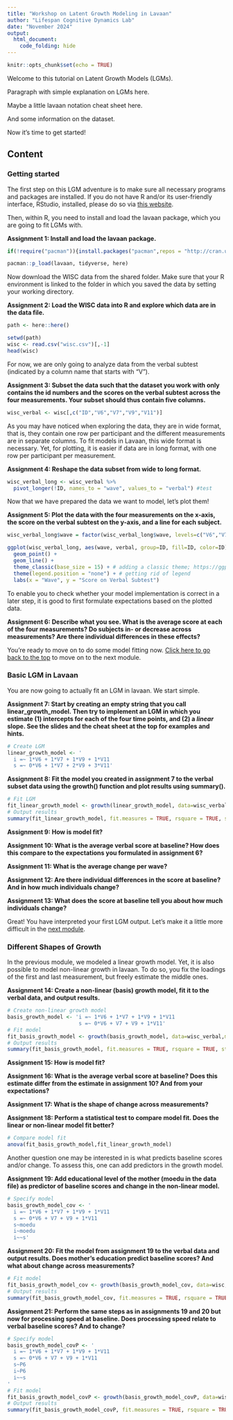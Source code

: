 ```yaml
---
title: "Workshop on Latent Growth Modeling in Lavaan"
author: "Lifespan Cognitive Dynamics Lab"
date: "November 2024"
output:
  html_document:
    code_folding: hide
---
```


```r
knitr::opts_chunk$set(echo = TRUE)
```

Welcome to this tutorial on Latent Growth Models (LGMs).

Paragraph with simple explanation on LGMs here.

Maybe a little lavaan notation cheat sheet here.

And some information on the dataset.

Now it's time to get started!

## Content {.tabset .tabset-pills}

### Getting started

The first step on this LGM adventure is to make sure all necessary programs and packages are installed. If you do not have R and/or its user-friendly interface, RStudio, installed, please do so via [this website](https://posit.co/download/rstudio-desktop/).

Then, within R, you need to install and load the lavaan package, which you are going to fit LGMs with.

**Assignment 1: Install and load the lavaan package.**

```r
if(!require("pacman")){install.packages("pacman",repos = "http://cran.us.r-project.org")}

pacman::p_load(lavaan, tidyverse, here)
```

Now download the WISC data from the shared folder. Make sure that your R environment is linked to the folder in which you saved the data by setting your working directory.

**Assignment 2: Load the WISC data into R and explore which data are in the data file.**

```r
path <- here::here()

setwd(path)
wisc <- read.csv("wisc.csv")[,-1]
head(wisc)
```

For now, we are only going to analyze data from the verbal subtest (indicated by a column name that starts with "V").

**Assignment 3: Subset the data such that the dataset you work with only contains the id numbers and the scores on the verbal subtest across the four measurements. Your subset should thus contain five columns.**

```r
wisc_verbal <- wisc[,c("ID","V6","V7","V9","V11")]
```

As you may have noticed when exploring the data, they are in wide format, that is, they contain one row per participant and the different measurements are in separate columns. To fit models in Lavaan, this wide format is necessary. Yet, for plotting, it is easier if data are in long format, with one row per participant per measurement.

**Assignment 4: Reshape the data subset from wide to long format.**

```r
wisc_verbal_long <- wisc_verbal %>% 
  pivot_longer(!ID, names_to = "wave", values_to = "verbal") #test
```
Now that we have prepared the data we want to model, let's plot them!

**Assignment 5: Plot the data with the four measurements on the x-axis, the score on the verbal subtest on the y-axis, and a line for each subject.**

```r
wisc_verbal_long$wave = factor(wisc_verbal_long$wave, levels=c("V6","V7","V9","V11"))

ggplot(wisc_verbal_long, aes(wave, verbal, group=ID, fill=ID, color=ID)) +
  geom_point() + 
  geom_line() +
  theme_classic(base_size = 15) + # adding a classic theme; https://ggplot2.tidyverse.org/reference/ggtheme.html
  theme(legend.position = "none") + # getting rid of legend
  labs(x = "Wave", y = "Score on Verbal Subtest")
```

To enable you to check whether your model implementation is correct in a later step, it is good to first formulate expectations based on the plotted data.

**Assignment 6: Describe what you see. What is the average score at each of the four measurements?  Do subjects in- or decrease across measurements? Are there individual differences in these effects?**

You're ready to move on to do some model fitting now. <a href="#top">Click here to go back to the top</a> to move on to the next module.

### Basic LGM in Lavaan

You are now going to actually fit an LGM in lavaan. We start simple.

**Assignment 7: Start by creating an empty string that you call linear_growth_model. Then try to implement an LGM in which you estimate (1) intercepts for each of the four time points, and (2) a *linear* slope. See the slides and the cheat sheet at the top for examples and hints.**

```r
# Create LGM
linear_growth_model <- '
  i =~ 1*V6 + 1*V7 + 1*V9 + 1*V11
  s =~ 0*V6 + 1*V7 + 2*V9 + 3*V11'
```

**Assignment 8: Fit the model you created in assignment 7 to the verbal subset data using the growth() function and plot results using summary().**

```r
# Fit LGM
fit_linear_growth_model <- growth(linear_growth_model, data=wisc_verbal,missing='fiml')
# Output results
summary(fit_linear_growth_model, fit.measures = TRUE, rsquare = TRUE, standardized = TRUE)
```

**Assignment 9: How is model fit?**

**Assignment 10: What is the average verbal score at baseline? How does this compare to the expectations you formulated in assignment 6?**

**Assignment 11: What is the average change per wave?**

**Assignment 12: Are there individual differences in the score at baseline? And in how much individuals change?**

**Assignment 13: What does the score at baseline tell you about how much individuals change?**

Great! You have interpreted your first LGM output. Let's make it a little more difficult in the <a href="#top">next module</a>.

### Different Shapes of Growth

In the previous module, we modeled a linear growth model. Yet, it is also possible to model non-linear growth in lavaan. To do so, you fix the loadings of the first and last measurement, but freely estimate the middle ones.

**Assignment 14: Create a non-linear (basis) growth model, fit it to the verbal data, and output results.**

```r
# Create non-linear growth model
basis_growth_model <- 'i =~ 1*V6 + 1*V7 + 1*V9 + 1*V11
                       s =~ 0*V6 + V7 + V9 + 1*V11'
# Fit model
fit_basis_growth_model <- growth(basis_growth_model, data=wisc_verbal,missing='fiml')
# Output results
summary(fit_basis_growth_model, fit.measures = TRUE, rsquare = TRUE, standardized = TRUE)
```

**Assignment 15: How is model fit?**

**Assignment 16: What is the average verbal score at baseline? Does this estimate differ from the estimate in assignment 10? And from your expectations?**

**Assignment 17: What is the shape of change across measurements?**

**Assignment 18: Perform a statistical test to compare model fit. Does the linear or non-linear model fit better?**

```r
# Compare model fit
anova(fit_basis_growth_model,fit_linear_growth_model)
```

Another question one may be interested in is what predicts baseline scores and/or change. To assess this, one can add predictors in the growth model.

**Assignment 19: Add educational level of the mother (moedu in the data file) as predictor of baseline scores and change in the non-linear model.**

```r
# Specify model
basis_growth_model_cov <- ' 
  i =~ 1*V6 + 1*V7 + 1*V9 + 1*V11
  s =~ 0*V6 + V7 + V9 + 1*V11 
  s~moedu
  i~moedu
  i~~s'
```

**Assignment 20: Fit the model from assignment 19 to the verbal data and output results. Does mother's education predict baseline scores? And what about change across measurements?**

```r
# Fit model
fit_basis_growth_model_cov <- growth(basis_growth_model_cov, data=wisc,missing='fiml')
# Output results
summary(fit_basis_growth_model_cov, fit.measures = TRUE, rsquare = TRUE, standardized = TRUE)
```

**Assignment 21: Perform the same steps as in assignments 19 and 20 but now for processing speed at baseline. Does processing speed relate to verbal baseline scores? And to change?**

```r
# Specify model
basis_growth_model_covP <- ' 
  i =~ 1*V6 + 1*V7 + 1*V9 + 1*V11
  s =~ 0*V6 + V7 + V9 + 1*V11 
  s~P6
  i~P6
  i~~s
'
# Fit model
fit_basis_growth_model_covP <- growth(basis_growth_model_covP, data=wisc,missing='fiml')
# Output results
summary(fit_basis_growth_model_covP, fit.measures = TRUE, rsquare = TRUE, standardized = TRUE)
```